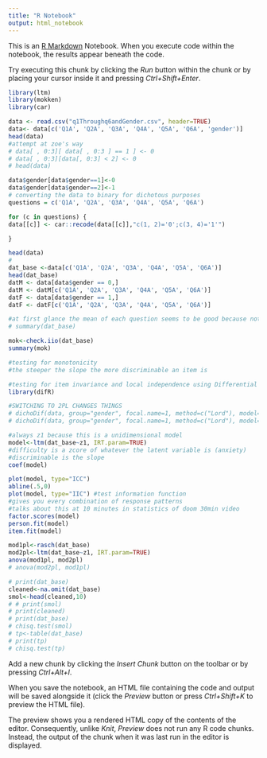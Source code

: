 ---
title: "R Notebook"
output: html_notebook
---

This is an [R Markdown](http://rmarkdown.rstudio.com) Notebook. When you execute code within the notebook, the results appear beneath the code. 

Try executing this chunk by clicking the *Run* button within the chunk or by placing your cursor inside it and pressing *Ctrl+Shift+Enter*. 

```{r}
library(ltm)
library(mokken)
library(car)


```

```{r}
data <- read.csv("q1Throughq6andGender.csv", header=TRUE) 
data<- data[c('Q1A', 'Q2A', 'Q3A', 'Q4A', 'Q5A', 'Q6A', 'gender')]
head(data)
#attempt at zoe's way
# data[ , 0:3][ data[ , 0:3 ] == 1 ] <- 0
# data[ , 0:3][data[, 0:3] < 2] <- 0
# head(data)

data$gender[data$gender==1]<-0
data$gender[data$gender==2]<-1
# converting the data to binary for dichotous purposes
questions = c('Q1A', 'Q2A', 'Q3A', 'Q4A', 'Q5A', 'Q6A')

for (c in questions) {
data[[c]] <- car::recode(data[[c]],"c(1, 2)='0';c(3, 4)='1'")

}

head(data)
# 
dat_base <-data[c('Q1A', 'Q2A', 'Q3A', 'Q4A', 'Q5A', 'Q6A')]
head(dat_base)
datM <- data[data$gender == 0,]
datM <- datM[c('Q1A', 'Q2A', 'Q3A', 'Q4A', 'Q5A', 'Q6A')]
datF <- data[data$gender == 1,]
datF <- datF[c('Q1A', 'Q2A', 'Q3A', 'Q4A', 'Q5A', 'Q6A')]

```

```{r}
#at first glance the mean of each question seems to be good because not everyone is answering one way to these wquestions
# summary(dat_base)

mok<-check.iio(dat_base)
summary(mok)
```

```{r}
#testing for monotonicity
#the steeper the slope the more discriminable an item is

#testing for item invariance and local independence using Differential Item Functioning Analysis
library(difR)

#SWITCHING TO 2PL CHANGES THINGS
# dichoDif(data, group="gender", focal.name=1, method=c("Lord"), model="2PL")
# dichoDif(data, group="gender", focal.name=1, method=c("Lord"), model="1PL")
```


```{r}
#always z1 because this is a unidimensional model
model<-ltm(dat_base~z1, IRT.param=TRUE)
#difficulty is a zcore of whatever the latent variable is (anxiety)
#discriminable is the slope 
coef(model)

plot(model, type="ICC")
abline(.5,0)
plot(model, type="IIC") #test information function
#gives you every combination of response patterns
#talks about this at 10 minutes in statistics of doom 30min video
factor.scores(model)
person.fit(model)
item.fit(model)
```

```{r}
mod1pl<-rasch(dat_base)
mod2pl<-ltm(dat_base~z1, IRT.param=TRUE)
anova(mod1pl, mod2pl)
# anova(mod2pl, mod1pl)

```


```{r}

# print(dat_base)
cleaned<-na.omit(dat_base)
smol<-head(cleaned,10)
# # print(smol)
# print(cleaned)
# print(dat_base)
# chisq.test(smol)
# tp<-table(dat_base)
# print(tp)
# chisq.test(tp)


```

Add a new chunk by clicking the *Insert Chunk* button on the toolbar or by pressing *Ctrl+Alt+I*.

When you save the notebook, an HTML file containing the code and output will be saved alongside it (click the *Preview* button or press *Ctrl+Shift+K* to preview the HTML file).

The preview shows you a rendered HTML copy of the contents of the editor. Consequently, unlike *Knit*, *Preview* does not run any R code chunks. Instead, the output of the chunk when it was last run in the editor is displayed.

